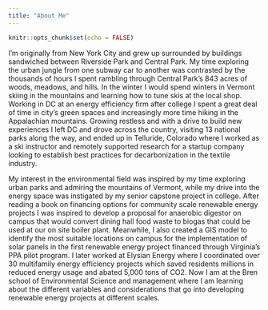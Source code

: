 ```yaml
---
title: "About Me"
---
```


```r
knitr::opts_chunk$set(echo = FALSE)
```

I'm originally from New York City and grew up surrounded by buildings sandwiched between Riverside Park and Central Park. My time exploring the urban jungle from one subway car to another was contrasted by the thousands of hours I spent rambling through Central Park's 843 acres of woods, meadows, and hills. In the winter I would spend winters in Vermont skiing in the mountains and learning how to tune skis at the local shop. Working in DC at an energy efficiency firm after college I spent a great deal of time in city's green spaces and increasingly more time hiking in the Appalachian mountains. Growing restless and with a drive to build new experiences I left DC and drove across the country, visiting 13 national parks along the way, and ended up in Telluride, Colorado where I worked as a ski instructor and remotely supported research for a startup company looking to establish best practices for decarbonization in the textile industry. 

My interest in the environmental field was inspired by my time exploring urban parks and admiring the mountains of Vermont, while my drive into the energy space was instigated by my senior capstone project in college. After reading a book on financing options for community scale renewable energy projects I was inspired to develop a proposal for anaerobic digestor on campus that would convert dining hall food waste to biogas that could be used at our on site boiler plant. Meanwhile, I also created a GIS model to identify the most suitable locations on campus for the implementation of solar panels in the first renewable energy project financed through Virginia's PPA pilot program. I later worked at Elysian Energy where I coordinated over 30 multifamily energy efficiency projects which saved residents millions in reduced energy usage and abated 5,000 tons of CO2. Now I am at the Bren school of Environmental Science and management where I am learning about the different variables and considerations that go into developing renewable energy projects at different scales.